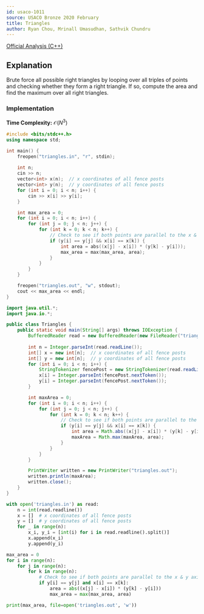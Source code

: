 ```yaml
---
id: usaco-1011
source: USACO Bronze 2020 February
title: Triangles
author: Ryan Chou, Mrinall Umasudhan, Sathvik Chundru
---
```


[Official Analysis (C++)](http://www.usaco.org/current/data/sol_triangles_bronze_feb20.html)

## Explanation

Brute force all possible right triangles by looping over all triples of points
and checking whether they form a right triangle. If so, compute the area and
find the maximum over all right triangles.

### Implementation

**Time Complexity:** $\mathcal{O}(N^3)$

<LanguageSection>
<CPPSection>

```cpp
#include <bits/stdc++.h>
using namespace std;

int main() {
	freopen("triangles.in", "r", stdin);
	
	int n;
	cin >> n;
	vector<int> x(n);  // x coordinates of all fence posts
	vector<int> y(n);  // y coordinates of all fence posts
	for (int i = 0; i < n; i++) {
		cin >> x[i] >> y[i];
	}

	int max_area = 0;
	for (int i = 0; i < n; i++) {
		for (int j = 0; j < n; j++) {
			for (int k = 0; k < n; k++) {
				// Check to see if both points are parallel to the x & y axis
				if (y[i] == y[j] && x[i] == x[k]) {
					int area = abs((x[j] - x[i]) * (y[k] - y[i]));
					max_area = max(max_area, area);
				}
			}
		}
	}

	freopen("triangles.out", "w", stdout);
	cout << max_area << endl;
}
```

</CPPSection>
<JavaSection>

```java
import java.util.*;
import java.io.*;

public class Triangles {
	public static void main(String[] args) throws IOException {
		BufferedReader read = new BufferedReader(new FileReader("triangles.in"));
		
		int n = Integer.parseInt(read.readLine());
		int[] x = new int[n];  // x coordinates of all fence posts
		int[] y = new int[n];  // y coordinates of all fence posts
		for (int i = 0; i < n; i++) {
			StringTokenizer fencePost = new StringTokenizer(read.readLine());
			x[i] = Integer.parseInt(fencePost.nextToken());
			y[i] = Integer.parseInt(fencePost.nextToken());
		}

		int maxArea = 0;
		for (int i = 0; i < n; i++) {
			for (int j = 0; j < n; j++) {
				for (int k = 0; k < n; k++) {
					// Check to see if both points are parallel to the x & y axis
					if (y[i] == y[j] && x[i] == x[k]) {
						int area = Math.abs((x[j] - x[i]) * (y[k] - y[i]));
						maxArea = Math.max(maxArea, area);
					}
				}
			}
		}

		PrintWriter written = new PrintWriter("triangles.out");
		written.println(maxArea);
		written.close();
	}
}
```

</JavaSection>
<PySection>

```python
with open('triangles.in') as read:
	n = int(read.readline())
	x = []  # x coordinates of all fence posts
	y = []  # y coordinates of all fence posts
	for _ in range(n):
		x_i, y_i = [int(i) for i in read.readline().split()]
		x.append(x_i)
		y.append(y_i)

max_area = 0
for i in range(n):
	for j in range(n):
		for k in range(n):
			# Check to see if both points are parallel to the x & y axis
			if y[i] == y[j] and x[i] == x[k]:
				area = abs((x[j] - x[i]) * (y[k] - y[i]))
				max_area = max(max_area, area)

print(max_area, file=open('triangles.out', 'w'))
```

</PySection>
</LanguageSection>
